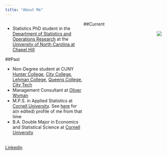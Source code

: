 ```yaml
---
title: "About Me"
---
```


<style>
.column-left{
  float: left;
  width: 50%;
  text-align: left;
}

.column-right{
  float: right;
  width: 45%;
  text-align: right;
}
</style>


##Current
<div class="column-left">
- Statistics PhD student in the [Department of Statistics and Operations Research](http://stat-or.unc.edu) at the [University of North Carolina at Chapel Hill](http://www.unc.edu)




##Past

- Non-Degree student at CUNY [Hunter College](http://www.hunter.cuny.edu), [City College](http://www.ccny.cuny.edu), [Lehman College](http://Lehman.cuny.edu), [Queens College](http://www.qc.cuny.edu), [City Tech](http://www.citytech.cuny.edu)
- Management Consultant at [Oliver Wyman](http://oliverwyman.com)
- M.P.S. in Applied Statistics at [Cornell University](https://cornell.edu). See [here](https://stat.cornell.edu/news/student-profiles/benjamin-leinwand-statistical-science-mps-and-ugrad-alum) for a(n edited) profile of me from that time
- B.A. Double Major in Economics and Statistical Science at [Cornell University](http://cornell.edu) <br />
<br />

 <p> 
[Linkedin](https://www.linkedin.com/in/benjamin-leinwand-b1415033)
 </p> 
 
</div>


<div class="column-right">
![](gov island headshot2.jpg)
</div>


      
        
          
            

